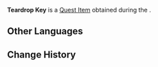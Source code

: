 {{Item Infobox
|id           = 120671
|image        = Item Teardrop Key.png
|type         = Quest Items
|description  = A gem like a raindrop, or perhaps like someone's falling tear.
|source1      = [[Foggy Forest Path (Quest)|Foggy Forest Path]]
}}
'''Teardrop Key''' is a [[Quest Item]] obtained during the {{Quest|Foggy Forest Path (Quest)}}.

==Other Languages==
{{Other Languages|default_hidden=1
|en      = Teardrop Key
|zhs     = 泪滴之钥
|zhs_rm  = 
|zht     = 淚滴之鑰
|zht_rm  = 
|ja      = 涙の鍵
|ja_rm   = Namida no Kagi
|ko      = 눈물의 열쇠
|ko_rm   = 
|es      = Llave de las lágrimas
|fr      = Clé de larme
|ru      = Ключ в форме слезы
|th      = กุญแจหยาดน้ำตา
|th_rm   = 
|vi      = Chìa Khóa Nước Mắt
|de      = Tränenschlüssel
|id      = Kunci Air Mata
|pt      = Chave de Lágrima
|tr      = Gözyaşı Anahtarı
|it      = Chiave a lacrima
}}

==Change History==
{{Change History|4.2}}